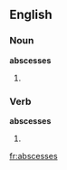 ==English==

===Noun===
'''abscesses'''

# {{plural of|abscess}}

===Verb===
'''abscesses'''

# {{third-person singular of|abscess}}

[[fr:abscesses]]
